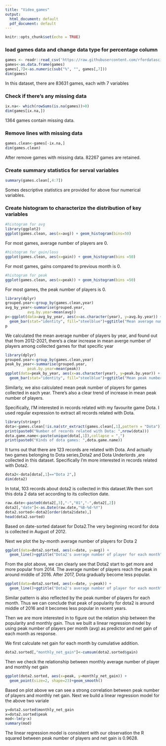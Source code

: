 ```yaml
---
title: "Video_games"
output:
  html_document: default
  pdf_document: default
---
```


```r
knitr::opts_chunk$set(echo = TRUE)
```



### load games data and change data type for percentage column
```r
games <- readr::read_csv('https://raw.githubusercontent.com/rfordatascience/tidytuesday/master/data/2021/2021-03-16/games.csv')
games<-as.data.frame(games)
games[,7]<-as.numeric(sub("%", "", games[,7]))
dim(games)
```
In this dataset, there are 83631 games, each with 7 variables \n

### Check if there's any missing data
```r
ix.na<- which(rowSums(is.na(games))>0)
dim(games[ix.na,])
```
1364 games contain missing data.\n

### Remove lines with missing data
```r
games.clean<-games[-ix.na,]
dim(games.clean)
```
After remove games with missing data. 82267 games are retained. \n

### Create summary statistics for serval variables
```r
summary(games.clean[,4:7])
```
Somes descriptive statistics are provided for above four numerical variables.\n

### Create histogram to characterize the distribution of key variables
```r
#histogram for avg
library(ggplot2)
ggplot(games.clean, aes(x=avg)) + geom_histogram(bins=50)
```
For most games, average number of players are 0.


```r
#histogram for gain/loss
ggplot(games.clean, aes(x=gain)) + geom_histogram(bins =50)
```
For most games, gains compared to previous month is 0. \n


```r
#histogram for peak
ggplot(games.clean, aes(x=peak)) + geom_histogram(bins =50)
```
For most games, the peak number of players is 0. \n

```r
library(dplyr)
grouped.year<-group_by(games.clean,year)
avg_by_year<-summarise(grouped.year,
          avg.by.year=mean(avg))
p<-ggplot(data=avg_by_year, aes(x=as.character(year), y=avg.by.year)) +
  geom_bar(stat="identity", fill="steelblue")+ggtitle("Mean average number of players by year")
p
```
We calculated the mean average number of players by year, and found out that from 2012-2021, there's a clear increase in mean averge number of players among collected games for that specific year \n


```r
library(dplyr)
grouped.year<-group_by(games.clean,year)
peak_by_year<-summarise(grouped.year,
          peak.by.year=mean(peak))
ggplot(data=peak_by_year, aes(x=as.character(year), y=peak.by.year)) +
  geom_bar(stat="identity", fill="steelblue")+ggtitle("Mean peak number of players by year")

```
Similarly, we also calculated mean peak number of players for games collected in each year. There's also a clear trend of increase in mean peak number of players.\n 

Specifically, I'M interested in records related with my favourite game Dota. I used regular expression to extract all records related with Dota.\n
```r
library(stringr)
dota<-games.clean[!is.na(str_extract(games.clean[,1],pattern = "Dota")),]
print(paste0("Number of records related with Dota: ",nrow(dota)))
dota.game.name<-paste(unique(dota[,1]),collapse = ",")
print(paste0("Kinds of dota games: ",dota.game.name))
```
It turns out that there are 123 records are related with Dota. And actually two games belonging to Dota series,Dota2 and Dota Underlords ,are collected in this dataset. Specifically I'm more interested in records related with Dota2.\n

```r
dota2<-dota[dota[,1]=="Dota 2",]
dim(dota2)
```
In total, 103 records about dota2 is collected in this dataset.\n We then sort this dota 2 data set according to its collection date.\n
```r
raw.date<-paste0(dota2[,3],"-","01","-",dota2[,2])
dota2[,"date"]<-as.Date(raw.date,"%B-%d-%Y")
dota2.sorted<-dota2[order(dota2$date),]
head(dota2.sorted)
```
Based on date-sorted dataset for Dota2.The very beginning record for dota is collected in August of 2012.\n

Next we plot the by-month average number of players for Dota 2\n
```r
ggplot(data=dota2.sorted, aes(x=date, y=avg)) +
  geom_line()+ggtitle("Dota2's average number of player for each month")
```
From the plot above, we can clearly see that Dota2 start to get more and more popular from 2014. The average number of players reach the peak in around middle of 2016. After 2017, Dota gradually become less popular.\n

```r
ggplot(data=dota2.sorted, aes(x=date, y=peak)) +
  geom_line()+ggtitle("Dota2's average number of player for each month")
```
Similar pattern is also reflected by the peak number of players for each month. Thus we can conclude that peak of popularity for dota2 is around middle of 2016 and it becomes less popular in recent years.\n

Then we are more interested in to figure out the relation ship between the popularity and monthly gain. Thus we built a linear regression model by using peak number of players per month (avg) as predictor and net gain of each month as response.\n

We first calculate net gain for each month by cumulative addition.\n
```r
dota2.sorted[,"monthly_net_gain"]<-cumsum(dota2.sorted$gain)
```

Then we check the relationship between monthly average number of player and monthly net gain\n
```r
ggplot(dota2.sorted, aes(x=peak, y=monthly_net_gain)) +
  geom_point(size=2, shape=23)+geom_smooth()
```
Based on plot above we can see a strong correlation between peak number of players and monthly net gain. Next we build a linear regression model for the above two variale\n

```r
y=dota2.sorted$monthly_net_gain
x=dota2.sorted$peak
mod<-lm(y~x)
summary(mod)
```
The linear regression model is consistent with our observation the R squared between peak number of players and net gain is 0.9628.\n


